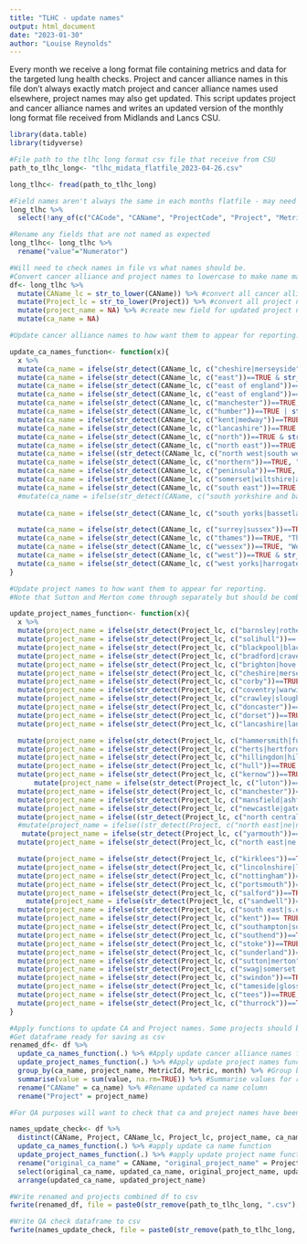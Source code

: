 ---
title: "TLHC - update names"
output: html_document
date: "2023-01-30"
author: "Louise Reynolds"
---
 
Every month we receive a long format file containing metrics and data for the targeted lung health checks. Project and cancer alliance names in this file don't always exactly match project and cancer alliance names used elsewhere, project names may also get updated. This script updates project and cancer alliance names and writes an updated version of the monthly long format file received from Midlands and Lancs CSU.

```{r load required libraries}
library(data.table)
library(tidyverse)
```

```{r path to long file}
#File path to the tlhc long format csv file that receive from CSU
path_to_tlhc_long<- "tlhc_midata_flatfile_2023-04-26.csv"
```

```{r read long file}
long_tlhc<- fread(path_to_tlhc_long)
```

```{r field names}
#Field names aren't always the same in each months flatfile - may need to rename fields so doesn't affect downstream changes 
long_tlhc %>%
  select(!any_of(c("CACode", "CAName", "ProjectCode", "Project", "MetricId", "Metric", "month", "value"))) #Select any columns that are present but not as expected
```

```{r rename field names if necessary}
#Rename any fields that are not named as expected 
long_tlhc<- long_tlhc %>%
  rename("value"="Numerator")
```

```{r convert to lowercase}
#Will need to check names in file vs what names should be. 
#Convert cancer alliance and project names to lowercase to make name matching easier
df<- long_tlhc %>%
  mutate(CAName_lc = str_to_lower(CAName)) %>% #convert all cancer alliance names to lowercase to avoid case issues when matching 
  mutate(Project_lc = str_to_lower(Project)) %>% #convert all project names to lowercase to avoid case issues when matching 
  mutate(project_name = NA) %>% #create new field for updated project names to go into
  mutate(ca_name = NA)
```

```{r Update CA names}
#Update cancer alliance names to how want them to appear for reporting. Cancer alliance names shouldn't change very much. 

update_ca_names_function<- function(x){
  x %>%
  mutate(ca_name = ifelse(str_detect(CAName_lc, c("cheshire|merseyside"))==TRUE, "Cheshire and Merseyside", ca_name)) %>%
  mutate(ca_name = ifelse(str_detect(CAName_lc, c("east"))==TRUE & str_detect(CAName_lc, c("midland"))==TRUE, "East Midlands", ca_name)) %>%
  mutate(ca_name = ifelse(str_detect(CAName_lc, c("east of england"))==TRUE & str_detect(CAName_lc, c("north"))==TRUE , "East of England North", ca_name)) %>%
  mutate(ca_name = ifelse(str_detect(CAName_lc, c("east of england"))==TRUE  & str_detect(CAName_lc, c("south"))==TRUE, "East of England South", ca_name)) %>%
  mutate(ca_name = ifelse(str_detect(CAName_lc, c("manchester"))==TRUE, "Greater Manchester", ca_name)) %>%
  mutate(ca_name = ifelse(str_detect(CAName_lc, c("humber"))==TRUE | str_detect(CAName_lc, c("north|n."))==TRUE & str_detect(CAName_lc, c("yorks"))==TRUE, "Humber and North Yorkshire", ca_name)) %>%
  mutate(ca_name = ifelse(str_detect(CAName_lc, c("kent|medway"))==TRUE, "Kent and Medway", ca_name)) %>%
  mutate(ca_name = ifelse(str_detect(CAName_lc, c("lancashire"))==TRUE | (str_detect(CAName_lc, c("south"))==TRUE & str_detect(CAName_lc, c("cumbria"))==TRUE), "Lancashire and South Cumbria", ca_name)) %>%
  mutate(ca_name = ifelse(str_detect(CAName_lc, c("north"))==TRUE & str_detect(CAName_lc, c("central london"))==TRUE, "North Central London", ca_name)) %>%
  mutate(ca_name = ifelse(str_detect(CAName_lc, c("north east"))==TRUE & str_detect(CAName_lc, c("london"))==TRUE , "North East London", ca_name)) %>%
  mutate(ca_name = ifelse((str_detect(CAName_lc, c("north west|south west"))==TRUE & str_detect(CAName_lc, c("london"))==TRUE )| str_detect(CAName_lc, c("rm partners"))==TRUE , "North West and South West London", ca_name)) %>%
  mutate(ca_name = ifelse(str_detect(CAName_lc, c("northern"))==TRUE, "Northern", ca_name)) %>%
  mutate(ca_name = ifelse(str_detect(CAName_lc, c("peninsula"))==TRUE, "Peninsula", ca_name)) %>%
  mutate(ca_name = ifelse(str_detect(CAName_lc, c("somerset|wiltshire|avon|gloucestershire"))==TRUE, "Somerset, Wiltshire, Avon, and Gloucestershire", ca_name)) %>%
  mutate(ca_name = ifelse(str_detect(CAName_lc, c("south east"))==TRUE & str_detect(CAName_lc, c("london"))==TRUE, "South East London", ca_name)) %>%
  #mutate(ca_name = ifelse(str_detect(CAName, c("south yorkshire and bassetlaw"))==TRUE, "South Yorkshire and Bassetlaw", CAName)) %>%
  
  mutate(ca_name = ifelse(str_detect(CAName_lc, c("south yorks|bassetlaw"))==TRUE, "South Yorkshire and Bassetlaw", ca_name)) %>%

  mutate(ca_name = ifelse(str_detect(CAName_lc, c("surrey|sussex"))==TRUE, "Surrey and Sussex", ca_name)) %>%
  mutate(ca_name = ifelse(str_detect(CAName_lc, c("thames"))==TRUE, "Thames Valley", ca_name)) %>%
  mutate(ca_name = ifelse(str_detect(CAName_lc, c("wessex"))==TRUE, "Wessex", ca_name)) %>%
  mutate(ca_name = ifelse(str_detect(CAName_lc, c("west"))==TRUE & str_detect(CAName_lc, c("midland"))==TRUE, "West Midlands", ca_name)) %>%
  mutate(ca_name = ifelse(str_detect(CAName_lc, c("west yorks|harrogate"))==TRUE, "West Yorkshire and Harrogate", ca_name)) 
}
```

```{r update project names, eval=TRUE}
#Update project names to how want them to appear for reporting. 
#Note that Sutton and Merton come through separately but should be combined into single project name 

update_project_names_function<- function(x){
  x %>%
  mutate(project_name = ifelse(str_detect(Project_lc, c("barnsley|rotherham|bassetlaw"))==TRUE,"Barnsley, Rotherham & Bassetlaw", project_name)) %>%
  mutate(project_name = ifelse(str_detect(Project_lc, c("solihull"))== TRUE | (str_detect(Project_lc, c("west|w.|w ")) != TRUE & str_detect(Project_lc, c("birmingham")))== TRUE , "Birmingham and Solihull", project_name)) %>%
  mutate(project_name = ifelse(str_detect(Project_lc, c("blackpool|blackburn|darwen"))==TRUE,"Blackburn with Darwen and Blackpool", project_name)) %>%
  mutate(project_name = ifelse(str_detect(Project_lc, c("bradford|craven"))==TRUE,"Bradford District and Craven", project_name)) %>%
  mutate(project_name = ifelse(str_detect(Project_lc, c("brighton|hove|hastings"))==TRUE,"Brighton & Hove and Hastings", project_name)) %>%
  mutate(project_name = ifelse(str_detect(Project_lc, c("cheshire|merseyside|knowsley|halton|liverpool"))==TRUE,"Cheshire and Merseyside", project_name)) %>%
  mutate(project_name = ifelse(str_detect(Project_lc, c("corby"))==TRUE,"Corby", project_name)) %>%
  mutate(project_name = ifelse(str_detect(Project_lc, c("coventry|warwick"))==TRUE,"Coventry and Warwickshire", project_name)) %>%
  mutate(project_name = ifelse(str_detect(Project_lc, c("crawley|slough"))==TRUE,"Crawley and Slough", project_name)) %>%
  mutate(project_name = ifelse(str_detect(Project_lc, c("doncaster"))==TRUE,"Doncaster", project_name)) %>%
  mutate(project_name = ifelse(str_detect(Project_lc, c("dorset"))==TRUE,"Dorset", project_name)) %>%
  mutate(project_name = ifelse(str_detect(Project_lc, c("lancashire|lancs")) == TRUE & str_detect(Project_lc, c("east|e.")) == TRUE ,"East Lancashire", project_name)) %>%

  mutate(project_name = ifelse(str_detect(Project_lc, c("hammersmith|fulham"))==TRUE,"Hammersmith and Fulham", project_name)) %>%
  mutate(project_name = ifelse(str_detect(Project_lc, c("herts|hertfordshire"))== TRUE | (str_detect(Project_lc, c("west|w.|w "))== TRUE & str_detect(Project_lc, c("essex")))== TRUE ,"Herts and West Essex", project_name)) %>%
  mutate(project_name = ifelse(str_detect(Project_lc, c("hillingdon|hilingdon"))==TRUE,"Hillingdon", project_name)) %>%
  mutate(project_name = ifelse(str_detect(Project_lc, c("hull"))==TRUE & str_detect(Project_lc, c("solihull|birmingham"))==FALSE,"Hull", project_name)) %>%
  mutate(project_name = ifelse(str_detect(Project_lc, c("kernow"))==TRUE,"Kernow", project_name)) %>%
      mutate(project_name = ifelse(str_detect(Project_lc, c("luton"))== TRUE | (str_detect(Project_lc, c("south|s.|s "))== TRUE & str_detect(Project_lc, c("beds|bedfordshire")))== TRUE ,"Luton and South Bedfordshire", project_name)) %>%
  mutate(project_name = ifelse(str_detect(Project_lc, c("manchester"))==TRUE,"Manchester", project_name)) %>%
  mutate(project_name = ifelse(str_detect(Project_lc, c("mansfield|ashfield"))==TRUE,"Mansfield and Ashfield", project_name)) %>%
  mutate(project_name = ifelse(str_detect(Project_lc, c("newcastle|gateshead"))==TRUE,"Newcastle Gateshead", project_name)) %>%
  mutate(project_name = ifelse((str_detect(Project_lc, c("north central|nc"))== TRUE & str_detect(Project_lc, c("london"))== TRUE), "North Central London", project_name)) %>%
  #mutate(project_name = ifelse((str_detect(Project, c("north east|ne|n.e."))== TRUE & str_detect(Project, c("essex"))== TRUE) | str_detect(Project, c("yarmouth"))==TRUE,"North East Essex and Great Yarmouth", project_name)) %>%
   mutate(project_name = ifelse(str_detect(Project_lc, c("yarmouth"))==TRUE,"Great Yarmouth", project_name)) %>% #Only have Great Yarmouth data for now but could start getting for NEE in future
  mutate(project_name = ifelse(str_detect(Project_lc, c("north east|ne|n.e."))== TRUE & str_detect(Project_lc, c("london"))== TRUE ,"North East London", project_name)) %>%

  mutate(project_name = ifelse(str_detect(Project_lc, c("kirklees"))==TRUE,"North Kirklees", project_name)) %>%
  mutate(project_name = ifelse(str_detect(Project_lc, c("lincolnshire|lincs"))== TRUE & str_detect(Project_lc, c("north"))== TRUE,"North and North East Lincolnshire", project_name)) %>%
  mutate(project_name = ifelse(str_detect(Project_lc, c("nottingham"))==TRUE,"Nottingham City", project_name)) %>%
  mutate(project_name = ifelse(str_detect(Project_lc, c("portsmouth"))==TRUE,"Portsmouth", project_name)) %>%
  mutate(project_name = ifelse(str_detect(Project_lc, c("salford"))==TRUE,"Salford", project_name)) %>%
    mutate(project_name = ifelse(str_detect(Project_lc, c("sandwell"))== TRUE | (str_detect(Project_lc, c("west|w.|w "))== TRUE & str_detect(Project_lc, c("birmingham")))== TRUE ,"Sandwell and West Birmingham", project_name)) %>%
  mutate(project_name = ifelse(str_detect(Project_lc, c("south east|s.e.|se"))== TRUE & str_detect(Project_lc, c("london"))== TRUE,"South East London", project_name)) %>%
  mutate(project_name = ifelse(str_detect(Project_lc, c("kent"))== TRUE,"South Kent Coast", project_name)) %>%
  mutate(project_name = ifelse(str_detect(Project_lc, c("southampton|soton"))==TRUE,"Southampton", project_name)) %>%
  mutate(project_name = ifelse(str_detect(Project_lc, c("southend"))==TRUE,"Southend", project_name)) %>%
  mutate(project_name = ifelse(str_detect(Project_lc, c("stoke"))==TRUE,"Stoke on Trent", project_name)) %>%
  mutate(project_name = ifelse(str_detect(Project_lc, c("sunderland"))== TRUE | str_detect(Project_lc, c("south"))== TRUE & str_detect(Project_lc, c("tyneside"))==TRUE,"Sunderland & South Tyneside", project_name)) %>%
  mutate(project_name = ifelse(str_detect(Project_lc, c("sutton|merton"))== TRUE,"Sutton and Merton", project_name)) %>%
  mutate(project_name = ifelse(str_detect(Project_lc, c("swag|somerset|wiltshire|avon|gloucestershire"))==TRUE,"SWAG", project_name)) %>%
  mutate(project_name = ifelse(str_detect(Project_lc, c("swindon"))==TRUE,"Swindon (Bsw)", project_name)) %>%
  mutate(project_name = ifelse(str_detect(Project_lc, c("tameside|glossop"))==TRUE,"Tameside and Glossop", project_name)) %>%
  mutate(project_name = ifelse(str_detect(Project_lc, c("tees"))==TRUE,"Tees Valley", project_name)) %>%
  mutate(project_name = ifelse(str_detect(Project_lc, c("thurrock"))==TRUE,"Thurrock", project_name)) 
}
```

```{r apply update names functions}
#Apply functions to update CA and Project names. Some projects should be combined e.g. Sutton and Merton currently come through separately but should be reported as "Sutton and Merton" - will need to recalculate values for these combined projects
#Get dataframe ready for saving as csv
renamed_df<- df %>%
  update_ca_names_function(.) %>% #Apply update cancer alliance names function
  update_project_names_function(.) %>% #Apply update project names function
  group_by(ca_name, project_name, MetricId, Metric, month) %>% #Group by updated project names 
  summarise(value = sum(value, na.rm=TRUE)) %>% #Summarise values for renamed projects
  rename("CAName" = ca_name) %>% #Rename updated ca name column
  rename("Project" = project_name)

```

```{r names check df}
#For QA purposes will want to check that ca and project names have been updated as expected. So apply functions to names and create a dataframe showing before and after functions applied. Write as csv 

names_update_check<- df %>%
  distinct(CAName, Project, CAName_lc, Project_lc, project_name, ca_name) %>% #distinct cancer alliance and project names in original file
  update_ca_names_function(.) %>% #apply update ca name function
  update_project_names_function(.) %>% #apply update project name function
  rename("original_ca_name" = CAName, "original_project_name" = Project, "updated_ca_name" = ca_name, "updated_project_name" = project_name) %>%
  select(original_ca_name, updated_ca_name, original_project_name, updated_project_name) %>%
  arrange(updated_ca_name, updated_project_name)
```

```{r write to csv}
#Write renamed and projects combined df to csv
fwrite(renamed_df, file = paste0(str_remove(path_to_tlhc_long, ".csv"), "_renamed_projects_combined.csv"), row.names = FALSE, sep = ",")

#Write QA check dataframe to csv 
fwrite(names_update_check, file = paste0(str_remove(path_to_tlhc_long, ".csv"), "_qa_check_renamed.csv"), row.names = FALSE, sep = ",")
```

